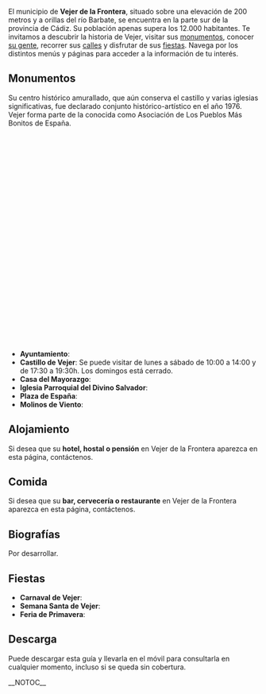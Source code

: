 {{header|1=Vejer de la Frontera|2=vejer.com.es}}

{{secciones}}

{{carrusel}}

El municipio de '''Vejer de la Frontera''', situado sobre una elevación de 200 metros y a orillas del río Barbate, se encuentra en la parte sur de la provincia de Cádiz. Su población apenas supera los 12.000 habitantes. Te invitamos a descubrir la historia de Vejer, visitar sus [[#Monumentos|monumentos]], conocer [[#Biografías|su gente]], recorrer sus [[#map|calles]] y disfrutar de sus [[#Fiestas|fiestas]]. Navega por los distintos menús y páginas para acceder a la información de tu interés. 

== Monumentos ==

Su centro histórico amurallado, que aún conserva el castillo y varias iglesias significativas, fue declarado conjunto histórico-artístico en el año 1976. Vejer forma parte de la conocida como Asociación de Los Pueblos Más Bonitos de España.

<div id="map" style="float: center;width: 100%;height: 420px;"></div>
<script type="text/javascript">
    var places = [
        ["Ayuntamiento", 36.253396, -5.962854], 
        ["Castillo de Vejer", 36.252704, -5.963735], 

    ];
</script>
{{map|lat=36.253396|lon=-5.962854|zoom=16}}


* '''Ayuntamiento''': 
* '''Castillo de Vejer''': Se puede visitar de lunes a sábado de 10:00 a 14:00 y de 17:30 a 19:30h. Los domingos está cerrado.
* '''Casa del Mayorazgo''': 
* ''' Iglesia Parroquial del Divino Salvador''':
* '''Plaza de España''':
* '''Molinos de Viento''': 

== Alojamiento ==
{{eltiempo}}
Si desea que su '''hotel, hostal o pensión''' en Vejer de la Frontera aparezca en esta página, contáctenos.

== Comida ==

Si desea que su '''bar, cervecería o restaurante''' en Vejer de la Frontera aparezca en esta página, contáctenos.

== Biografías ==

Por desarrollar.

== Fiestas ==

* '''Carnaval de Vejer''':
* '''Semana Santa de Vejer''':
* '''Feria de Primavera''':

== Descarga ==

Puede descargar esta guía y llevarla en el móvil para consultarla en cualquier momento, incluso si se queda sin cobertura.

__NOTOC__
{{footer}}
